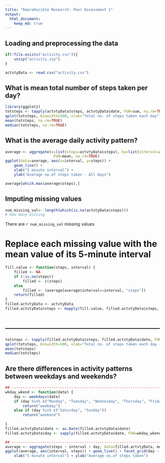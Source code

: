 ```yaml
---
title: "Reproducible Research: Peer Assessment 1"
output: 
  html_document:
    keep_md: true
---
```



## Loading and preprocessing the data

```r
if(!file.exists("activity.csv")){
    unzip("activity.zip")
}

actvtyData <- read.csv("activity.csv")

```


## What is mean total number of steps taken per day?
```r
library(ggplot2)
totsteps <- tapply(actvtyData$steps, actvtyData$date, FUN=sum, na.rm=TRUE)
qplot(totsteps, binwidth=500, xlab="Total no. of steps taken each day")
mean(totsteps, na.rm=TRUE)
median(totsteps, na.rm=TRUE)


```


## What is the average daily activity pattern?

```r
average <- aggregate(x=list(steps=actvtyData$steps), by=list(interval=actvtyData$interval),
                      FUN=mean, na.rm=TRUE)
ggplot(data=average, aes(x=interval, y=steps)) +
    geom_line() +
    xlab("5 minute interval") +
    ylab("Average no.of steps taken - All Days")

average[which.max(average$steps),]


```



## Imputing missing values
```r

num_missing_val<- length(which(is.na(actvtyData$steps)))
# How many missing

```
There are `r num_missing_val` missing values



# Replace each missing value with the mean value of its 5-minute interval
```r
fill.value <- function(steps, interval) {
    filled <- NA
    if (!is.na(steps))
        filled <- c(steps)
    else
        filled <- (average[average$interval==interval, "steps"])
    return(filled)
}
filled.actvtyData <- actvtyData
filled.actvtyData$steps <- mapply(fill.value, filled.actvtyData$steps, filled.actvtyData$interval)



```

## ------------------------------------------------------------------------
```r
totsteps <- tapply(filled.actvtyData$steps, filled.actvtyData$date, FUN=sum)
qplot(totsteps, binwidth=500, xlab="Total no. of steps taken each day - Imputed Missing Values")
mean(totsteps)
median(totsteps)


```

## Are there differences in activity patterns between weekdays and weekends?

```r
## ------------------------------------------------------------------------
wkday_wkend <- function(date) {
    day <- weekdays(date)
    if (day %in% c("Monday", "Tuesday", "Wednesday", "Thursday", "Friday"))
        return("weekday")
    else if (day %in% c("Saturday", "Sunday"))
        return("weekend")
    
}
filled.actvtyData$date <- as.Date(filled.actvtyData$date)
filled.actvtyData$day <- sapply(filled.actvtyData$date, FUN=wkday_wkend)

## ------------------------------------------------------------------------
average <- aggregate(steps ~ interval + day, data=filled.actvtyData, mean)
ggplot(average, aes(interval, steps)) + geom_line() + facet_grid(day ~ .) +
    xlab("5 minute interval") + ylab("Average no.of steps taken")



```

